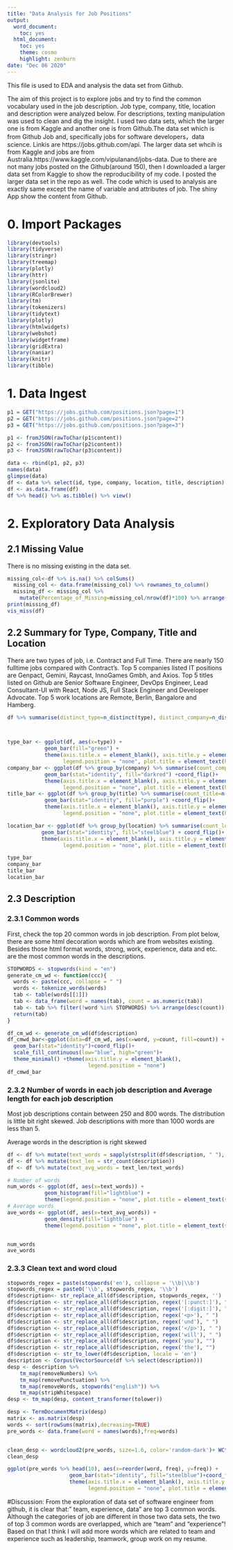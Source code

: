 ```yaml
---
title: "Data Analysis for Job Positions"
output:
  word_document:
    toc: yes
  html_document:
    toc: yes
    theme: cosmo
    highlight: zenburn
date: "Dec 06 2020"
---
```

This file is used to EDA and analysis the data set from Github.

The aim of this project is to explore jobs and try to find the common vocabulary used in the job description.
Job type, company, title, location and description were analyzed below. For descriptions, texting manipulation was used to clean and dig the insight.
I used two data sets, which the larger one is from Kaggle and another one is from Github.The data set which is from Github Job and, specifically jobs for software developers，data science. Linkis are https://jobs.github.com/api.  The larger data set whcih is from Kaggle and jobs are from Australia.https://www.kaggle.com/vipulanand/jobs-data.
Due to there are not many jobs posted on the Github(around 150), then I downloaded a larger data set from Kaggle to show the reproducibility of my code.
I posted the larger data set in the repo as well. The code which is used to analysis are exactly same except the name of variable and attributes of job.
The shiny App show the content from Github.






# 0. Import Packages

```r
library(devtools)
library(tidyverse)
library(stringr) 
library(treemap)
library(plotly)
library(httr)
library(jsonlite)
library(wordcloud2)
library(RColorBrewer)
library(tm)
library(tokenizers)
library(tidytext)
library(plotly)
library(htmlwidgets)
library(webshot)
library(widgetframe)
library(gridExtra)
library(naniar)
library(knitr) 
library(tibble) 
```

# 1. Data Ingest
```r
p1 = GET("https://jobs.github.com/positions.json?page=1")
p2 = GET("https://jobs.github.com/positions.json?page=2")
p3 = GET("https://jobs.github.com/positions.json?page=3")

p1 <- fromJSON(rawToChar(p1$content))
p2 <- fromJSON(rawToChar(p2$content))
p3 <- fromJSON(rawToChar(p3$content))

data <- rbind(p1, p2, p3)
names(data)
glimpse(data)
df <- data %>% select(id, type, company, location, title, description)
df <- as.data.frame(df)
df %>% head() %>% as.tibble() %>% view()

```

# 2. Exploratory Data Analysis

## 2.1 Missing Value

There is no missing existing in the data set.
```r
missing_col<-df %>% is.na() %>% colSums()
  missing_col <- data.frame(missing_col) %>% rownames_to_column()
  missing_df <- missing_col %>%
    mutate(Percentage_of_Missing=missing_col/nrow(df)*100) %>% arrange(desc(Percentage_of_Missing))
print(missing_df)
vis_miss(df)
```

## 2.2 Summary for Type, Company, Title and Location
There are two types of job, i.e. Contract and Full Time. There are nearly 150 fulltime jobs compared with Contract's.
Top 5 companies listed IT positions are Genpact, Gemini, Raycast, InnoGames Gmbh, and Axios.
Top 5 titles listed on Github are Senior Software Engineer, DevOps Engineer, Lead Consultant-UI with React, Node JS, Full Stack Engineer and Developer Advocate.
Top 5 work locations are Remote, Berlin, Bangalore and Hamberg.
```r
df %>% summarise(distinct_type=n_distinct(type), distinct_company=n_distinct(company),distinct_title=n_distinct(title), distinct_lication=n_distinct(location))



type_bar <- ggplot(df, aes(x=type)) +
            geom_bar(fill="green") +     
            theme(axis.title.x = element_blank(), axis.title.y = element_blank(),
                  legend.position = "none", plot.title = element_text(hjust = 0.5, size=25), text = element_text(size=20)) + ggtitle("Type")
company_bar <- ggplot(df %>% group_by(company) %>% summarise(count_company=n()) %>% arrange(-count_company) %>% head(5), aes(x=reorder(company, count_company), y=count_company)) +
            geom_bar(stat="identity", fill="darkred") +coord_flip()+
            theme(axis.title.x = element_blank(), axis.title.y = element_blank(),
                  legend.position = "none", plot.title = element_text(hjust = 0.5, size=25), text = element_text(size=20)) + ggtitle("Company")
title_bar <- ggplot(df %>% group_by(title) %>% summarise(count_title=n()) %>% arrange(-count_title) %>% head(5), aes(x=reorder(title, count_title), y=count_title)) +
            geom_bar(stat="identity", fill="purple") +coord_flip()+
            theme(axis.title.x = element_blank(), axis.title.y = element_blank(),
                  legend.position = "none", plot.title = element_text(hjust = 0.5, size=25), text = element_text(size=20)) + ggtitle("Title")

location_bar <- ggplot(df %>% group_by(location) %>% summarise(count_location=n()) %>% arrange(-count_location) %>% head(5), aes(x=reorder(location, count_location), y=count_location))+
           geom_bar(stat="identity", fill="steelblue") + coord_flip()+
           theme(axis.title.x = element_blank(), axis.title.y = element_blank(),
                  legend.position = "none", plot.title = element_text(hjust = 0.5, size=25), text = element_text(size=20)) + ggtitle("Location")

type_bar
company_bar
title_bar
location_bar
```

## 2.3 Description
### 2.3.1 Common words
First, check the top 20 common words in job description. From plot below, there are some html decoration words which are from websites existing. Besides those html format words, strong, work, experience, data and etc. are the most common words in the descriptions.
```r
STOPWORDS <- stopwords(kind = "en")
generate_cm_wd <- function(ccc){
  words <- paste(ccc, collapse = " ") 
  words <- tokenize_words(words)
  tab <- table(words[[1]])
  tab <- data_frame(word = names(tab), count = as.numeric(tab))
  tab <- tab %>% filter(!word %in% STOPWORDS) %>% arrange(desc(count)) %>% head(20)
  return(tab)
}

df_cm_wd <- generate_cm_wd(df$description)
df_cmwd_bar<-ggplot(data=df_cm_wd, aes(x=word, y=count, fill=count)) +
  geom_bar(stat="identity")+coord_flip()+
  scale_fill_continuous(low="blue", high="green")+
  theme_minimal() +theme(axis.title.y = element_blank(),
                          legend.position = "none")
df_cmwd_bar

```

### 2.3.2 Number of words in each job description and Average length for each job description
Most job descriptions contain between 250 and 800 words. The distribution is little bit right skewed. Job descriptions with more than 1000 words are less than 5.

Average words in the description is right skewed

```r
df <- df %>% mutate(text_words = sapply(strsplit(df$description, " "), length))
df <- df %>% mutate(text_len = str_count(description))
df <- df %>% mutate(text_avg_words = text_len/text_words)

# Number of words
num_words <- ggplot(df, aes(x=text_words)) +
            geom_histogram(fill="lightblue") +     
            theme(legend.position = "none", plot.title = element_text(size = 20, face = "bold", hjust = 0.5), text = element_text(size=12)) + ggtitle("Number of Words")
# Average words
ave_words <- ggplot(df, aes(x=text_avg_words)) +
            geom_density(fill="lightblue") +     
            theme(legend.position = "none", plot.title = element_text(size = 20, face = "bold", hjust = 0.5), text = element_text(size=12)) + ggtitle("Average Length of Words")


num_words
ave_words
```

### 2.3.3 Clean text and word cloud
```r
stopwords_regex = paste(stopwords('en'), collapse = '\\b|\\b')
stopwords_regex = paste0('\\b', stopwords_regex, '\\b')
df$description<- str_replace_all(df$description, stopwords_regex, '')
df$description <- str_replace_all(df$description, regex('[:punct:]'), "")
df$description <- str_replace_all(df$description, regex('[:digit:]'), "")
df$description <- str_replace_all(df$description, regex('<p>'), " ")
df$description <- str_replace_all(df$description, regex('und'), " ")
df$description <- str_replace_all(df$description, regex('</p>'), " ")
df$description <- str_replace_all(df$description, regex('will'), " ")
df$description <- str_replace_all(df$description, regex('you'), "")
df$description <- str_replace_all(df$description, regex('the'), "")
df$description <- str_to_lower(df$description, locale = 'en')
description <- Corpus(VectorSource(df %>% select(description)))
desp <- description %>% 
    tm_map(removeNumbers) %>%
    tm_map(removePunctuation) %>%
    tm_map(removeWords, stopwords("english")) %>% 
    tm_map(stripWhitespace)
desp <- tm_map(desp, content_transformer(tolower))

desp <- TermDocumentMatrix(desp) 
matrix <- as.matrix(desp) 
words <- sort(rowSums(matrix),decreasing=TRUE) 
pre_words <- data.frame(word = names(words),freq=words)


clean_desp <- wordcloud2(pre_words, size=1.6, color='random-dark')+ WCtheme(1)
clean_desp

ggplot(pre_words %>% head(10), aes(x=reorder(word, freq), y=freq)) +
                    geom_bar(stat="identity", fill="steelblue")+coord_flip()+
                    theme(axis.title.x = element_blank(), axis.title.y = element_blank(),
                          legend.position = "none", plot.title = element_text(hjust = 0.5, size=25), text = element_text(size=20))+ ggtitle("Count of Words for Description")

```
#Discussion:
From the exploration of data set of software engineer from github, it is clear that:" team, experience, data" are top 3 common words.
Although the categories of job are different in those two data sets, the two of top 3 common words are overlapped, which are "team" and "experience"!
Based on that I think I will add more words which are related to team and experience such as leadership, teamwork, group work on my resume.